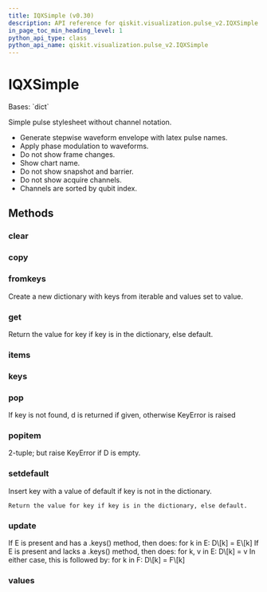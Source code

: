 ```yaml
---
title: IQXSimple (v0.30)
description: API reference for qiskit.visualization.pulse_v2.IQXSimple in qiskit v0.30
in_page_toc_min_heading_level: 1
python_api_type: class
python_api_name: qiskit.visualization.pulse_v2.IQXSimple
---
```


# IQXSimple

<Class id="qiskit.visualization.pulse_v2.IQXSimple" isDedicatedPage={true} github="https://github.com/qiskit/qiskit/tree/stable/0.18/qiskit/visualization/pulse_v2/stylesheet.py" signature="IQXSimple(**kwargs)" modifiers="class">
  Bases: `dict`

  Simple pulse stylesheet without channel notation.

  *   Generate stepwise waveform envelope with latex pulse names.
  *   Apply phase modulation to waveforms.
  *   Do not show frame changes.
  *   Show chart name.
  *   Do not show snapshot and barrier.
  *   Do not show acquire channels.
  *   Channels are sorted by qubit index.

  ## Methods

  <span id="qiskit-visualization-pulse-v2-iqxsimple-clear" />

  ### clear

  <Function id="qiskit.visualization.pulse_v2.IQXSimple.clear" signature="IQXSimple.clear() → None. Remove all items from D." />

  <span id="qiskit-visualization-pulse-v2-iqxsimple-copy" />

  ### copy

  <Function id="qiskit.visualization.pulse_v2.IQXSimple.copy" signature="IQXSimple.copy() → a shallow copy of D" />

  <span id="qiskit-visualization-pulse-v2-iqxsimple-fromkeys" />

  ### fromkeys

  <Function id="qiskit.visualization.pulse_v2.IQXSimple.fromkeys" signature="IQXSimple.fromkeys(value=None, /)">
    Create a new dictionary with keys from iterable and values set to value.
  </Function>

  <span id="qiskit-visualization-pulse-v2-iqxsimple-get" />

  ### get

  <Function id="qiskit.visualization.pulse_v2.IQXSimple.get" signature="IQXSimple.get(key, default=None, /)">
    Return the value for key if key is in the dictionary, else default.
  </Function>

  <span id="qiskit-visualization-pulse-v2-iqxsimple-items" />

  ### items

  <Function id="qiskit.visualization.pulse_v2.IQXSimple.items" signature="IQXSimple.items() → a set-like object providing a view on D’s items" />

  <span id="qiskit-visualization-pulse-v2-iqxsimple-keys" />

  ### keys

  <Function id="qiskit.visualization.pulse_v2.IQXSimple.keys" signature="IQXSimple.keys() → a set-like object providing a view on D’s keys" />

  <span id="qiskit-visualization-pulse-v2-iqxsimple-pop" />

  ### pop

  <Function id="qiskit.visualization.pulse_v2.IQXSimple.pop" signature="IQXSimple.pop(k[, d]) → v, remove specified key and return the corresponding value.">
    If key is not found, d is returned if given, otherwise KeyError is raised
  </Function>

  <span id="qiskit-visualization-pulse-v2-iqxsimple-popitem" />

  ### popitem

  <Function id="qiskit.visualization.pulse_v2.IQXSimple.popitem" signature="IQXSimple.popitem() → (k, v), remove and return some (key, value) pair as a">
    2-tuple; but raise KeyError if D is empty.
  </Function>

  <span id="qiskit-visualization-pulse-v2-iqxsimple-setdefault" />

  ### setdefault

  <Function id="qiskit.visualization.pulse_v2.IQXSimple.setdefault" signature="IQXSimple.setdefault(key, default=None, /)">
    Insert key with a value of default if key is not in the dictionary.

    Return the value for key if key is in the dictionary, else default.
  </Function>

  <span id="qiskit-visualization-pulse-v2-iqxsimple-update" />

  ### update

  <Function id="qiskit.visualization.pulse_v2.IQXSimple.update" signature="IQXSimple.update([E, ]**F) → None. Update D from dict/iterable E and F.">
    If E is present and has a .keys() method, then does: for k in E: D\[k] = E\[k] If E is present and lacks a .keys() method, then does: for k, v in E: D\[k] = v In either case, this is followed by: for k in F: D\[k] = F\[k]
  </Function>

  <span id="qiskit-visualization-pulse-v2-iqxsimple-values" />

  ### values

  <Function id="qiskit.visualization.pulse_v2.IQXSimple.values" signature="IQXSimple.values() → an object providing a view on D’s values" />
</Class>

